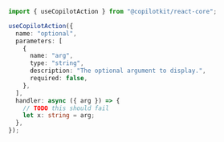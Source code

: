 
```ts 
import { useCopilotAction } from "@copilotkit/react-core";

useCopilotAction({
  name: "optional",
  parameters: [
    {
      name: "arg",
      type: "string",
      description: "The optional argument to display.",
      required: false,
    },
  ],
  handler: async ({ arg }) => {
    // TODO this should fail
    let x: string = arg;
  },
});
```
      